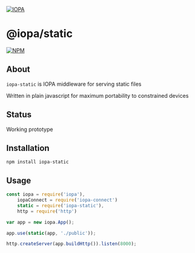 [![IOPA](/iopa.png)](https://iopa.io)
# @iopa/static 

[![NPM](https://nodei.co/npm/iopa-static.png?downloads=true)](https://nodei.co/npm/iopa-static/)

## About
`iopa-static` is IOPA middleware for serving static files

Written in plain javascript for maximum portability to constrained devices

## Status

Working prototype


## Installation

    npm install iopa-static

## Usage
``` js
const iopa = require('iopa'),
    iopaConnect = require('iopa-connect')
    static = require('iopa-static'),
    http = require('http')

var app = new iopa.App();

app.use(static(app, './public'));

http.createServer(app.buildHttp()).listen(8000);
```
